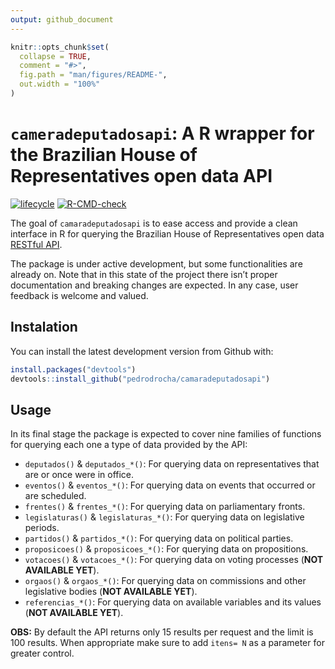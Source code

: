 ```yaml
---
output: github_document
---
```


<!-- README.md is generated from README.Rmd. Please edit that file -->

```r
knitr::opts_chunk$set(
  collapse = TRUE,
  comment = "#>",
  fig.path = "man/figures/README-",
  out.width = "100%"
)
```

# `cameradeputadosapi`: A R wrapper for the Brazilian House of Representatives open data API

  <!-- badges: start -->
  [![lifecycle](https://img.shields.io/badge/lifecycle-experimental-orange.svg)](https://www.tidyverse.org/lifecycle/#experimental)
  [![R-CMD-check](https://github.com/pedrodrocha/camaradeputadosapi/workflows/R-CMD-check/badge.svg)](https://github.com/pedrodrocha/camaradeputadosapi/actions)
  <!-- badges: end -->

The goal of `camaradeputadosapi` is to ease access and provide a clean interface in R for querying the Brazilian House of Representatives open data [RESTful API](https://dadosabertos.camara.leg.br/swagger/api.html).   

The package is under active development, but some functionalities are already on. Note that in this state of the project there isn't proper documentation and breaking changes are expected. In any case, user feedback is welcome and valued. 

## Instalation

You can install the latest development version from Github with: 

```r
install.packages("devtools")
devtools::install_github("pedrodrocha/camaradeputadosapi")
```

## Usage

In its final stage the package is expected to cover nine families of functions for querying each one a type of data provided by the API: 

- `deputados()` & `deputados_*()`: For querying data on representatives that are or once were in office.  
- `eventos()` & `eventos_*()`: For querying data on events that occurred or are scheduled.  
- `frentes()` & `frentes_*()`: For querying data on parliamentary fronts.  
- `legislaturas()` & `legislaturas_*()`: For querying data on legislative periods.  
- `partidos()` & `partidos_*()`: For querying data on political parties.  
- `proposicoes()` & `proposicoes_*()`: For querying data on propositions.  
- `votacoes()` & `votacoes_*()`: For querying data on voting processes (**NOT AVAILABLE YET**).
- `orgaos()` & `orgaos_*()`: For querying data on commissions and other legislative bodies (**NOT AVAILABLE YET**).  
- `referencias_*()`: For querying data on available variables and its values (**NOT AVAILABLE YET**).  


**OBS:** By default the API returns only 15 results per request and the limit is 100 results. When appropriate make sure to add `itens= N` as a parameter for greater control.




